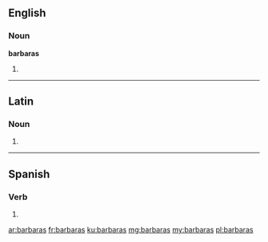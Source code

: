 ==English==

===Noun===
'''barbaras'''

# {{plural of|barbara}}

----

==Latin==

===Noun===
{{la-noun-form|barbarās}}

# {{inflection of|barbara|barbara|acc|p|lang=la}}

----

==Spanish==

===Verb===
{{es-verb-form|barbar}}

# {{es-verb form of|ending=ar|mood=subjunctive|tense=imperfect|sera=ra|pers=2|formal=no|number=singular|barbar}}

[[ar:barbaras]]
[[fr:barbaras]]
[[ku:barbaras]]
[[mg:barbaras]]
[[my:barbaras]]
[[pl:barbaras]]